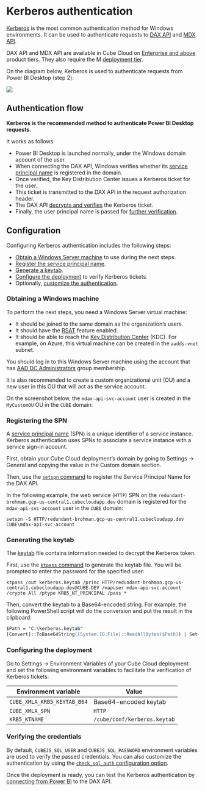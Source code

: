# Kerberos authentication

[Kerberos][link-kerberos] is the most common authentication method for Windows environments.
It can be used to authenticate requests to [DAX API][ref-dax-api] and [MDX API][ref-mdx-api].

<SuccessBox>

DAX API and MDX API are available in Cube Cloud on [Enterprise and above](https://cube.dev/pricing) product tiers.
They also require the M [deployment tier](/product/deployment/cloud/pricing#deployment-tiers).

</SuccessBox>

On the diagram below, Kerberos is used to authenticate requests from Power BI Desktop (step 2):

![](https://ucarecdn.com/a1928cd7-51b5-4d0c-b6b3-7f97eb94b41e/)

## Authentication flow

__Kerberos is the recommended method to authenticate Power BI Desktop requests.__


It works as follows:

* Power BI Desktop is launched normally, under the Windows domain account of the user.
* When connecting the DAX API, Windows verifies whether its [service principal
name](#registering-the-spn) is registered in the domain.
* Once verified, the Key Distribution Center issues a Kerberos ticket for the user.
* This ticket is transmitted to the DAX API in the request authorization header.
* The DAX API [decrypts and verifies](#configuring-the-deployment) the Kerberos ticket.
* Finally, the user principal name is passed for [further verification](#verifying-the-credentials).

## Configuration

Configuring Kerberos authentication includes the following steps:

* [Obtain a Windows Server machine](#obtaining-a-windows-machine) to use during the next steps.
* [Register the service principal name](#registering-the-spn).
* [Generate a keytab](#generating-the-keytab).
* [Configure the deployment](#configuring-the-deployment) to verify Kerberos tickets.
* Optionally, [customize the authentication](#verifying-the-credentials).

### Obtaining a Windows machine

To perform the next steps, you need a Windows Server virtual machine:

* It should be joined to the same domain as the organization’s users.
* It should have the [RSAT][link-rsat] feature enabled.
* It should be able to reach the [Key Distribution Center][link-kdc] (KDC). For example,
on Azure, this virtual machine can be created in the `aadds-vnet` subnet.

You should log in to this Windows Server machine using the account that has
[AAD DC Administrators][link-aad-dc-admins] group membership.

It is also recommended to create a custom organizational unit (OU) and a new user
in this OU that will act as the service account.

On the screenshot below, the `mdax-api-svc-account` user is created in the
`MyCustomOU` OU in the `CUBE` domain:

<Screenshot src="https://ucarecdn.com/4245aea8-3e75-4336-ad63-b8f899d0bbc2/" />

### Registering the SPN

A [service principal name][link-spn] (SPN) is a unique identifier of a service instance.
Kerberos authentication uses SPNs to associate a service instance with a service sign-in account.

First, obtain your Cube Cloud deployment’s domain by going to <Btn>Settings → General</Btn>
and copying the value in the <Btn>Custom domain</Btn> section.

Then, use the [`setspn` command][link-setspn] to register the Service Principal Name
for the DAX API.

In the following example, the web service (`HTTP`) SPN on the
`redundant-brohman.gcp-us-central1.cubecloudapp.dev` domain is registered for the
`mdax-api-svc-account` user in the `CUBE` domain:

```
setspn -S HTTP/redundant-brohman.gcp-us-central1.cubecloudapp.dev CUBE\mdax-api-svc-account
```

### Generating the keytab

The [keytab][link-keytab-file] file contains information needed to decrypt the Kerberos
token.

First, use the [`ktpass` command][link-ktpass] to generate the keytab file. You will be
prompted to enter the password for the specified user:

```
ktpass /out kerberos.keytab /princ HTTP/redundant-brohman.gcp-us-central1.cubecloudapp.dev@CUBE.DEV /mapuser mdax-api-svc-account /crypto All /ptype KRB5_NT_PRINCIPAL /pass *
```

Then, convert the keytab to a Base64-encoded string. For example, the following PowerShell
script will do the conversion and put the result in the clipboard:

```ps
$Path = "C:\kerberos.keytab"
[Convert]::ToBase64String([System.IO.File]::ReadAllBytes($Path)) | Set-Clipboard
```

### Configuring the deployment

Go to <Btn>Settings → Environment Variables</Btn> of your Cube Cloud deployment and set
the following environment variables to facilitate the verification of Kerberos tickets:

| Environment variable | Value |
| --- | --- |
| `CUBE_XMLA_KRB5_KEYTAB_B64` | Base64-encoded keytab |
| `CUBE_XMLA_SPN` | `HTTP` |
| `KRB5_KTNAME` | `/cube/conf/kerberos.keytab` |

### Verifying the credentials

By default, `CUBEJS_SQL_USER` and `CUBEJS_SQL_PASSWORD` environment variables are used
to verify the passed credentials. You can also customize the authentication by using the
[`check_sql_auth` configuration option][ref-config-check-sql-auth].

Once the deployment is ready, you can test the Kerberos authentication by [connecting
from Power BI][ref-power-bi] to the DAX API.


[ref-check-sql-auth]: /product/configuration/reference/config#check_sql_auth
[link-rsat]: https://learn.microsoft.com/en-us/troubleshoot/windows-server/system-management-components/remote-server-administration-tools
[link-kdc]: https://learn.microsoft.com/en-us/windows/win32/secauthn/key-distribution-center
[link-aad-dc-admins]: https://learn.microsoft.com/en-us/entra/identity/domain-services/tutorial-create-instance-advanced#configure-an-administrative-group
[link-spn]: https://learn.microsoft.com/en-us/windows/win32/ad/service-principal-names
[link-setspn]: https://learn.microsoft.com/en-us/previous-versions/windows/it-pro/windows-server-2012-r2-and-2012/cc731241(v=ws.11)
[link-keytab-file]: https://web.mit.edu/Kerberos/krb5-1.16/doc/basic/keytab_def.html
[link-ktpass]: https://learn.microsoft.com/en-us/windows-server/administration/windows-commands/ktpass
[ref-power-bi]: /product/configuration/visualization-tools/powerbi#connecting-from-power-bi
[link-kerberos]: https://en.wikipedia.org/wiki/Kerberos_(protocol)#Microsoft_Windows
[ref-dax-api]: /product/apis-integrations/dax-api
[ref-mdx-api]: /product/apis-integrations/mdx-api
[ref-config-check-sql-auth]: /product/configuration/reference/config#check_sql_auth